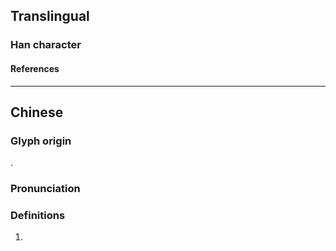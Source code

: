 {{character info}}
==Translingual==

===Han character===
{{Han char|rn=94|rad=犬|as=07|sn=10|four=42200|canj=KHHDN|ids=⿰犭利}}

====References====
{{Han ref|kx=0712.071|dkj=20453|hdz=21349.070|uh=7301}}

----

==Chinese==
{{zh-forms}}

===Glyph origin===
{{Han compound|犭|利|ls=psc|c1=s|c2=p|t1=dog|no_och2=1}}.

===Pronunciation===
{{zh-pron
|m=lì
|c=lei6
|mn=ml:lī
|mn-t=li6
|w=3li
|cat=n
}}

===Definitions===
{{zh-hanzi}}

# {{zh-only|猞猁}}